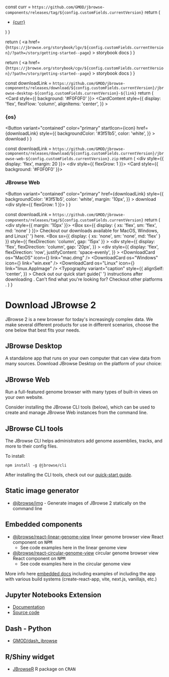 
  const curr = `https://github.com/GMOD/jbrowse-components/releases/tag/${config.customFields.currentVersion}`
  return (
    <div>
      <ul>
        <li>
          <a href={curr}>{curr}</a>
        </li>
      </ul>
    </div>
  )
}

  return (
    <a
      href={`https://jbrowse.org/storybook/lgv/${config.customFields.currentVersion}/?path=/story/getting-started--page`}
    >
      storybook docs
    </a>
  )
}

  return (
    <a
      href={`https://jbrowse.org/storybook/cgv/${config.customFields.currentVersion}/?path=/story/getting-started--page`}
    >
      storybook docs
    </a>
  )
}

  const downloadLink = `https://github.com/GMOD/jbrowse-components/releases/download/${config.customFields.currentVersion}/jbrowse-desktop-${config.customFields.currentVersion}-${link}`
  return (
    <Card style={{ background: '#F0F0F0' }}>
      <CardContent
        style={{
          display: 'flex',
          flexFlow: 'column',
          alignItems: 'center',
        }}
      >
        <h3>{os}</h3>
        <Button
          variant="contained"
          color="primary"
          startIcon={icon}
          href={downloadLink}
          style={{
            backgroundColor: '#3f51b5',
            color: 'white',
          }}
        >
          download
        </Button>
      </CardContent>
    </Card>
  )
}

  const downloadLink = `https://github.com/GMOD/jbrowse-components/releases/download/${config.customFields.currentVersion}/jbrowse-web-${config.customFields.currentVersion}.zip`
  return (
    <div style={{ display: 'flex', margin: 20 }}>
      <div style={{ flexGrow: 1 }}></div>
      <Card style={{ background: '#F0F0F0' }}>
        <CardContent>
          <h3>JBrowse Web</h3>
          <Button
            variant="contained"
            color="primary"
            href={downloadLink}
            style={{
              backgroundColor: '#3f51b5',
              color: 'white',
              margin: '10px',
            }}
          >
            download
          </Button>
        </CardContent>
      </Card>
      <div style={{ flexGrow: 1 }}></div>
    </div>
  )
}

  const downloadLink = `https://github.com/GMOD/jbrowse-components/releases/tag/${config.customFields.currentVersion}`
  return (
    <div style={{ margin: '10px' }}>
      <Box sx={{ display: { xs: 'flex', sm: 'flex', md: 'none' } }}>
        <Typography variant="body1">
          Checkout our downloads available for MacOS, Windows, and Linux{' '}
          <Link href={downloadLink}>here</Link>.
        </Typography>
      </Box>
      <Box
        sx={{ display: { xs: 'none', sm: 'none', md: 'flex' } }}
        style={{ flexDirection: 'column', gap: '15px' }}
      >
        <Typography variant="body1"></Typography>
        <div
          style={{
            display: 'flex',
            flexDirection: 'column',
            gap: '20px',
          }}
        >
          <div
            style={{
              display: 'flex',
              flexDirection: 'row',
              justifyContent: 'space-evenly',
            }}
          >
            <DownloadCard os="MacOS" icon={<Apple />} link="mac.dmg" />
            <DownloadCard
              os="Windows"
              icon={<DesktopWindows />}
              link="win.exe"
            />
            <DownloadCard
              os="Linux"
              icon={<ArrowDownward />}
              link="linux.AppImage"
            />
          </div>
          <Typography
            variant="caption"
            style={{
              alignSelf: 'center',
            }}
          >
            Check out our quick start guide{' '}
            <Link href="/jb2/docs/quickstart_desktop/">
              instructions after downloading
            </Link>
            . Can't find what you're looking for? Checkout <Link
              href={downloadLink}
            >
              other platforms
            </Link>.
          </Typography>
        </div>
      </Box>
    </div>
  )
}

# Download JBrowse 2

JBrowse 2 is a new browser for today's increasingly complex data. We make
several different products for use in different scenarios, choose the one below
that best fits your needs.

## JBrowse Desktop

A standalone app that runs on your own computer that can view data from many
sources. Download JBrowse Desktop on the platform of your choice:

<DownloadCardContainer />

## JBrowse Web

Run a full-featured genome browser with many types of built-in views on your own
website.

<DownloadWeb />

Consider installing the JBrowse CLI tools (below), which can be used to create
and manage JBrowse Web instances from the command line.

## JBrowse CLI tools

The JBrowse CLI helps administrators add genome assemblies, tracks, and more to
their config files.

To install:

```shell
npm install -g @jbrowse/cli
```

After installing the CLI tools, check out our
[quick-start guide](/docs/quickstart_web).

## Static image generator

- [@jbrowse/img](https://www.npmjs.com/package/@jbrowse/img) - Generate images
  of JBrowse 2 statically on the command line

## Embedded components

- [@jbrowse/react-linear-genome-view](https://www.npmjs.com/package/@jbrowse/react-linear-genome-view)
  linear genome browser view React component on <tt>NPM</tt>
  - See code examples here in the linear genome view <StorybookLGVLink />
- [@jbrowse/react-circular-genome-view](https://www.npmjs.com/package/@jbrowse/react-circular-genome-view)
  circular genome browser view React component on <tt>NPM</tt>
  - See code examples here in the circular genome view <StorybookCGVLink />

More info here [embedded docs](../docs/embedded_components) including examples
of including the app with various build systems (create-react-app, vite,
next.js, vanillajs, etc.)

## Jupyter Notebooks Extension

- [Documentation](https://gmod.github.io/jbrowse-jupyter/docs/html/index.html)
- [Source code](https://github.com/GMOD/jbrowse-jupyter)

## Dash - Python

- [GMOD/dash_jbrowse](https://github.com/GMOD/dash_jbrowse)

## R/Shiny widget

- [JBrowseR](https://gmod.github.io/JBrowseR/) R package on <tt>CRAN</tt>
